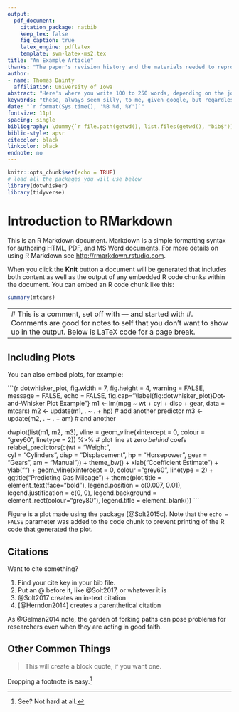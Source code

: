 ```yaml
---
output: 
  pdf_document:
    citation_package: natbib
    keep_tex: false
    fig_caption: true
    latex_engine: pdflatex
    template: svm-latex-ms2.tex
title: "An Example Article"
thanks: "The paper's revision history and the materials needed to reproduce its analyses can be found [on Github here](http://github.com/tdainty/example_article). Corresponding author: [thomas-dainty@uiowa.edu](mailto:thomas-dainty@uiowa.edu). Current version: `r format(Sys.time(), '%B %d, %Y')`."
author:
- name: Thomas Dainty
  affiliation: University of Iowa
abstract: "Here's where you write 100 to 250 words, depending on the journal, that describe your objective, methods, results, and conclusion."
keywords: "these, always seem silly, to me, given google, but regardless"
date: "`r format(Sys.time(), '%B %d, %Y')`"
fontsize: 11pt
spacing: single
bibliography: \dummy{`r file.path(getwd(), list.files(getwd(), "bib$"))`}
biblio-style: apsr
citecolor: black
linkcolor: black
endnote: no
---
```


```r
knitr::opts_chunk$set(echo = TRUE)
# load all the packages you will use below 
library(dotwhisker)
library(tidyverse)
```

# Introduction to RMarkdown

This is an R Markdown document. Markdown is a simple formatting syntax for authoring HTML, PDF, and MS Word documents. For more details on using R Markdown see <http://rmarkdown.rstudio.com>.

When you click the **Knit** button a document will be generated that includes both content as well as the output of any embedded R code chunks within the document. You can embed an R code chunk like this:

```r
summary(mtcars)
```

---
# This is a comment, set off with --- and started with #.  Comments are good for notes to self that you don't want to show up in the output.  Below is LaTeX code for a page break.
---
\pagebreak 
## Including Plots

You can also embed plots, for example:

```{r dotwhisker_plot, fig.width = 7, fig.height = 4, warning = FALSE, message = FALSE, echo = FALSE, fig.cap="\\label{fig:dotwhisker_plot}Dot-and-Whisker Plot Example"}
m1 <- lm(mpg ~ wt + cyl + disp + gear, data = mtcars)
m2 <- update(m1, . ~ . + hp) # add another predictor
m3 <- update(m2, . ~ . + am) # and another 

dwplot(list(m1, m2, m3),
       vline = geom_vline(xintercept = 0, colour = "grey60", linetype = 2)) %>% # plot line at zero _behind_ coefs
    relabel_predictors(c(wt = "Weight",                       
                         cyl = "Cylinders", 
                         disp = "Displacement", 
                         hp = "Horsepower", 
                         gear = "Gears", 
                         am = "Manual")) +
     theme_bw() + xlab("Coefficient Estimate") + ylab("") +
     geom_vline(xintercept = 0, colour = "grey60", linetype = 2) +
     ggtitle("Predicting Gas Mileage") +
     theme(plot.title = element_text(face="bold"),
           legend.position = c(0.007, 0.01),
           legend.justification = c(0, 0), 
           legend.background = element_rect(colour="grey80"),
           legend.title = element_blank()) 
```

Figure \ref{fig:dotwhisker_plot} is a plot made using the \texttt{dotwhisker} package [@Solt2015c]. Note that the `echo = FALSE` parameter was added to the code chunk to prevent printing of the R code that generated the plot.

## Citations
Want to cite something?

1. Find your cite key in your bib file.
1. Put an @ before it, like @Solt2017, or whatever it is
1. @Solt2017 creates an in-text citation
1. [@Herndon2014] creates a parenthetical citation

As @Gelman2014 note, the garden of forking paths can pose problems for researchers even when they are acting in good faith.

## Other Common Things

> This will create a block quote, if you want one.

Dropping a footnote is easy.^[See? Not hard at all.]

